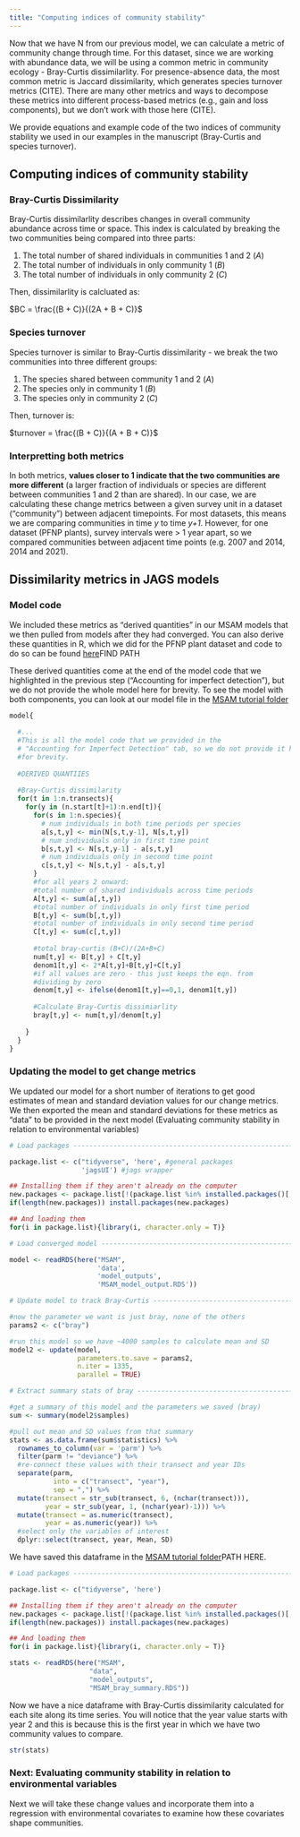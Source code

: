 ```yaml
---
title: "Computing indices of community stability"
---
```


Now that we have N from our previous model, we can calculate a metric of community change through time. For this dataset, since we are working with abundance data, we will be using a common metric in community ecology - Bray-Curtis dissimilarlity. For presence-absence data, the most common metric is Jaccard dissimilarity, which generates species turnover metrics (CITE). There are many other metrics and ways to decompose these metrics into different process-based metrics (e.g., gain and loss components), but we don't work with those here (CITE). 

We provide equations and example code of the two indices of community stability we used in our examples in the manuscript (Bray-Curtis and species turnover). 

## Computing indices of community stability

### Bray-Curtis Dissimilarity

Bray-Curtis dissimilarlity describes changes in overall community abundance across time or space. This index is calculated by breaking the two communities being compared into three parts:

1. The total number of shared individuals in communities 1 and 2 (*A*)
2. The total number of individuals in only community 1 (*B*)
3. The total number of individuals in only community 2 (*C*)

Then, dissimilarlity is calcluated as:

$BC = \frac{(B + C)}{(2A + B + C)}$

### Species turnover

Species turnover is similar to Bray-Curtis dissimilarity - we break the two communities into three different groups: 

1. The species shared between community 1 and 2 (*A*)
2. The species only in community 1 (*B*)
3. The species only in community 2 (*C*)

Then, turnover is:

$turnover = \frac{(B + C)}{(A + B + C)}$

### Interpretting both metrics

In both metrics, **values closer to 1 indicate that the two communities are more different** (a larger fraction of individuals or species are different between communities 1 and 2 than are shared). In our case, we are calculating these change metrics between a given survey unit in a dataset ("community") between adjacent timepoints. For most datasets, this means we are comparing communities in time *y* to time *y+1*. However, for one dataset (PFNP plants), survey intervals were > 1 year apart, so we compared communities between adjacent time points (e.g. 2007 and 2014, 2014 and 2021). 

## Dissimilarity metrics in JAGS models

### Model code

We included these metrics as "derived quantities" in our MSAM models that we then pulled from models after they had converged. You can also derive these quantities in R, which we did for the PFNP plant dataset and code to do so can be found [here]()FIND PATH

These derived quantities come at the end of the model code that we highlighted in the previous step ("Accounting for imperfect detection"), but we do not provide the whole model here for brevity. To see the model with both components, you can look at our model file in the [MSAM tutorial folder]()

```r
model{
  
  #...
  #This is all the model code that we provided in the 
  # "Accounting for Imperfect Detection" tab, so we do not provide it here, 
  #for brevity.
  
  #DERIVED QUANTIIES
  
  #Bray-Curtis dissimilarity
  for(t in 1:n.transects){
    for(y in (n.start[t]+1):n.end[t]){
      for(s in 1:n.species){
        # num individuals in both time periods per species
        a[s,t,y] <- min(N[s,t,y-1], N[s,t,y])
        # num individuals only in first time point
        b[s,t,y] <- N[s,t,y-1] - a[s,t,y]
        # num individuals only in second time point
        c[s,t,y] <- N[s,t,y] - a[s,t,y]
      }
      #for all years 2 onward:
      #total number of shared individuals across time periods
      A[t,y] <- sum(a[,t,y])
      #total number of individuals in only first time period
      B[t,y] <- sum(b[,t,y])
      #total number of individuals in only second time period
      C[t,y] <- sum(c[,t,y])
      
      #total bray-curtis (B+C)/(2A+B+C)
      num[t,y] <- B[t,y] + C[t,y]
      denom1[t,y] <- 2*A[t,y]+B[t,y]+C[t,y]
      #if all values are zero - this just keeps the eqn. from
      #dividing by zero
      denom[t,y] <- ifelse(denom1[t,y]==0,1, denom1[t,y])
      
      #Calculate Bray-Curtis dissimiarlity
      bray[t,y] <- num[t,y]/denom[t,y]
      
    }
  }
}
```

### Updating the model to get change metrics

We updated our model for a short number of iterations to get good estimates of mean and standard deviation values for our change metrics. We then exported the mean and standard deviations for these metrics as "data" to be provided in the next model (Evaluating community stability in relation to environmental variables)

```r

# Load packages -----------------------------------------------------------

package.list <- c("tidyverse", 'here', #general packages
                  'jagsUI') #jags wrapper

## Installing them if they aren't already on the computer
new.packages <- package.list[!(package.list %in% installed.packages()[,"Package"])]
if(length(new.packages)) install.packages(new.packages)

## And loading them
for(i in package.list){library(i, character.only = T)}

# Load converged model -----------------------------------------------------------

model <- readRDS(here("MSAM",
                      'data',
                      'model_outputs',
                      'MSAM_model_output.RDS'))

# Update model to track Bray-Curtis ------------------------------------------------

#now the parameter we want is just bray, none of the others
params2 <- c("bray")

#run this model so we have ~4000 samples to calculate mean and SD
model2 <- update(model,
                 parameters.to.save = params2,
                 n.iter = 1335,
                 parallel = TRUE)

# Extract summary stats of bray ------------------------------------------------

#get a summary of this model and the parameters we saved (bray)
sum <- summary(model2$samples)

#pull out mean and SD values from that summary
stats <- as.data.frame(sum$statistics) %>%
  rownames_to_column(var = 'parm') %>%
  filter(parm != "deviance") %>%
  #re-connect these values with their transect and year IDs
  separate(parm, 
           into = c("transect", "year"),
           sep = ",") %>%
  mutate(transect = str_sub(transect, 6, (nchar(transect))),
         year = str_sub(year, 1, (nchar(year)-1))) %>%
  mutate(transect = as.numeric(transect),
         year = as.numeric(year)) %>%
  #select only the variables of interest
  dplyr::select(transect, year, Mean, SD)

```

We have saved this dataframe in the [MSAM tutorial folder]()PATH HERE.

```r
# Load packages -----------------------------------------------------------

package.list <- c("tidyverse", 'here')

## Installing them if they aren't already on the computer
new.packages <- package.list[!(package.list %in% installed.packages()[,"Package"])]
if(length(new.packages)) install.packages(new.packages)

## And loading them
for(i in package.list){library(i, character.only = T)}

stats <- readRDS(here("MSAM",
                    "data",
                    "model_outputs",
                    "MSAM_bray_summary.RDS"))
```

Now we have a nice dataframe with Bray-Curtis dissimilarity calculated for each site along its time series. You will notice that the year value starts with year 2 and this is because this is the first year in which we have two community values to compare. 

```r
str(stats)
```

### Next: Evaluating community stability in relation to environmental variables

Next we will take these change values and incorporate them into a regression with environmental covariates to examine how these covariates shape communities.